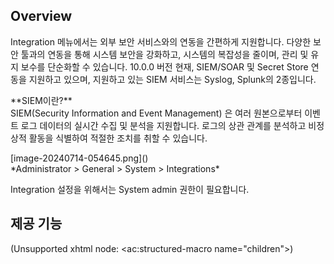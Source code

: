 
## Overview

Integration 메뉴에서는 외부 보안 서비스와의 연동을 간편하게 지원합니다. 다양한 보안 툴과의 연동을 통해 시스템 보안을 강화하고, 시스템의 복잡성을 줄이며, 관리 및 유지 보수를 단순화할 수 있습니다. 10.0.0 버전 현재, SIEM/SOAR 및 Secret Store 연동을 지원하고 있으며, 지원하고 있는 SIEM 서비스는 Syslog, Splunk의 2종입니다.

<Callout type="info">
**SIEM이란?** <br/>SIEM(Security Information and Event Management) 은 여러 원본으로부터 이벤트 로그 데이터의 실시간 수집 및 분석을 지원합니다. 로그의 상관 관계를 분석하고 비정상적 활동을 식별하여 적절한 조치를 취할 수 있습니다.
</Callout>
<p align="center">
<div>[image-20240714-054645.png]()</div>
*Administrator &gt; General &gt; System &gt; Integrations*
</p>

<Callout type="important">
Integration 설정을 위해서는 System admin 권한이 필요합니다.
</Callout>


## 제공 기능

(Unsupported xhtml node: &lt;ac:structured-macro name="children"&gt;)
